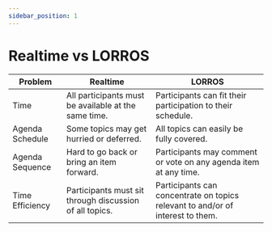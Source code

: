 ```yaml
---
sidebar_position: 1
---
```


# Realtime vs LORROS

| Problem         | Realtime                                                | LORROS                                                                         |
| --------------- | ------------------------------------------------------- | ------------------------------------------------------------------------------ |
| Time            | All participants must be available at the same time.    | Participants can fit their participation to their schedule.                    |
| Agenda Schedule | Some topics may get hurried or deferred.                | All topics can easily be fully covered.                                        |
| Agenda Sequence | Hard to go back or bring an item forward.               | Participants may comment or vote on any agenda item at any time.               |
| Time Efficiency | Participants must sit through discussion of all topics. | Participants can concentrate on topics relevant to and/or of interest to them. |
